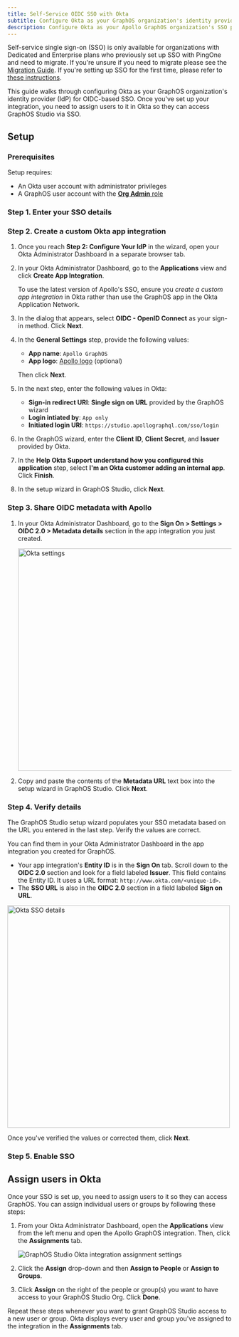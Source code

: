 ```yaml
---
title: Self-Service OIDC SSO with Okta
subtitle: Configure Okta as your GraphOS organization's identity provider
description: Configure Okta as your Apollo GraphOS organization's SSO provider with this OIDC setup guide.
---
```


<PremiumFeature>

Self-service single sign-on (SSO) is only available for organizations with Dedicated and Enterprise plans who previously set up SSO with PingOne and need to migrate.
If you're unsure if you need to migrate please see the [Migration Guide](./migration#who-needs-to-migrate).
If you're setting up SSO for the first time, please refer to [these instructions](../okta-integration-guide).

</PremiumFeature>

This guide walks through configuring Okta as your GraphOS organization's identity provider (IdP) for OIDC-based SSO. Once you've set up your integration, you need to assign users to it in Okta so they can access GraphOS Studio via SSO.

<SSOMigrationNotice />

## Setup

<SSOSetupSteps type="OIDC" idp="Okta app integration" />

### Prerequisites

Setup requires:

- An Okta user account with administrator privileges
- A GraphOS user account with the [**Org Admin** role](../members/#organization-wide-member-roles)

<!-- vale Apollo.Headings = NO -->

### Step 1. Enter your SSO details

<SSOShareDetails type="OIDC" />

### Step 2. Create a custom Okta app integration

1. Once you reach **Step 2: Configure Your IdP** in the wizard, open your Okta Administrator Dashboard in a separate browser tab.
2. In your Okta Administrator Dashboard, go to the **Applications** view and click **Create App Integration**.

   <Note>

   To use the latest version of Apollo's SSO, ensure you _create a custom app integration_ in Okta rather than use the GraphOS app in the Okta Application Network.

   </Note>

3. In the dialog that appears, select **OIDC - OpenID Connect** as your sign-in method. Click **Next**.
4. In the **General Settings** step, provide the following values:

   - **App name**: `Apollo GraphOS`
   - **App logo**: [Apollo logo](../../../img/sso/apollo-sk-logo.jpg) (optional)

   Then click **Next**.

5. In the next step, enter the following values in Okta:

   - **Sign-in redirect URI**: **Single sign on URL** provided by the GraphOS wizard
   - **Login intiated by**: `App only`
   - **Initiated login URI**: `https://studio.apollographql.com/sso/login`

6. In the GraphOS wizard, enter the **Client ID**, **Client Secret**, and **Issuer** provided by Okta.
7. In the **Help Okta Support understand how you configured this application** step, select **I'm an Okta customer adding an internal app**. Click **Finish**.
8. In the setup wizard in GraphOS Studio, click **Next**.

### Step 3. Share OIDC metadata with Apollo

1. In your Okta Administrator Dashboard, go to the **Sign On > Settings > OIDC 2.0 > Metadata details** section in the app integration you just created.

   <img
     src="../../../img/sso/okta-metadata-url.jpg"
     alt="Okta settings"
     className="screenshot"
     width="500"
   />

2. Copy and paste the contents of the **Metadata URL** text box into the setup wizard in GraphOS Studio. Click **Next**.

### Step 4. Verify details

The GraphOS Studio setup wizard populates your SSO metadata based on the URL you entered in the last step. Verify the values are correct.

You can find them in your Okta Administrator Dashboard in the app integration you created for GraphOS.

- Your app integration's **Entity ID** is in the **Sign On** tab. Scroll down to the **OIDC 2.0** section and look for a field labeled **Issuer**. This field contains the Entity ID. It uses a URL format: `http://www.okta.com/<unique-id>`.
- The **SSO URL** is also in the **OIDC 2.0** section in a field labeled **Sign on URL**.

<img
  src="../../../img/sso/okta-verify-details.jpg"
  alt="Okta SSO details"
  className="screenshot"
  width="500"
/>

Once you've verified the values or corrected them, click **Next**.

### Step 5. Enable SSO

<!-- vale Apollo.Headings = YES -->

<SSOLegacyUsers idp="Okta" appType="custom app integration" />

## Assign users in Okta

Once your SSO is set up, you need to assign users to it so they can access GraphOS. You can assign individual users or groups by following these steps:

1. From your Okta Administrator Dashboard, open the **Applications** view from the left menu and open the Apollo GraphOS integration. Then, click the **Assignments** tab.

   <img
     src="../../../img/sso/okta-assignments.jpg"
     alt="GraphOS Studio Okta integration assignment settings"
     class="screenshot"
   />

2. Click the **Assign** drop-down and then **Assign to People** or **Assign to Groups**.
3. Click **Assign** on the right of the people or group(s) you want to have access to your GraphOS Studio Org. Click **Done**.

Repeat these steps whenever you want to grant GraphOS Studio access to a new user or group.
Okta displays every user and group you've assigned to the integration in the **Assignments** tab.
